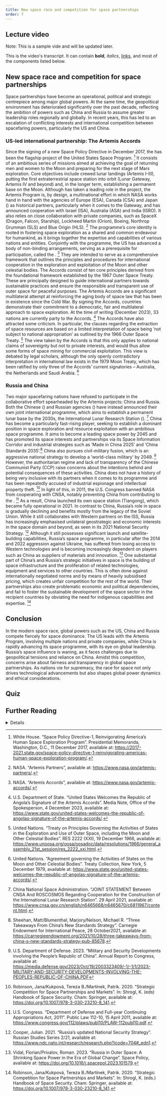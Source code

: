 ```yaml
---
title: New space race and competition for space partnerships
order: 7
---
```


## Lecture video
Note: This is a sample vide and will be updated later.
<LectureVideo lu="15" vl="vl1" provider="">

This is the video's transcript. It can contain **bold**, _italics_, [links](#1), and most of the components listed below.

</LectureVideo>

## New space race and competition for space partnerships
Space partnerships have become an operational, political and strategic centrepiece among major global powers. At the same time, the geopolitical environment has deteriorated significantly over the past decade, reflecting the ambition of powers such as China and Russia to assume greater leadership roles regionally and globally. In recent years, this has led to an escalation of conflicting interests and international competition between spacefaring powers, particularly the US and China.

### US-led international partnership: The Artemis Accords
Since the signing of a new Space Policy Directive in December 2017, the <Term t="Artemis Program"/> has been the flagship project of the United States Space Program. [^65] It consists of an ambitious series of missions aimed at achieving the goal of returning men and women to the Moon and preparing for the next stage of Mars exploration. Core objectives include crewed lunar landings (Artemis I-III), putting the first extraterrestrial space station into orbit (Lunar Gateway, Artemis IV and beyond) and, in the longer term, establishing a permanent base on the Moon.
Although <Term t="NASA"/> has taken a leading role in the project, the Artemis Program is, by design, a multinational effort in which NASA works hand in hand with the agencies of Europe (ESA), Canada (CSA) and Japan (<Term t="JAXA"/>) as historical partners, particularly when it comes to the Gateway, and has announced cooperation with Israel (ISA), Australia (ASA) and India (ISRO). It also relies on close collaboration with private companies, such as SpaceX (Dragon, Falcon, Starship), Lockheed Martin (Orion), Boeing, Northrop Grumman (SLS) and Blue Origin (HLS). [^66]  The programme’s core identity is rooted in fostering space exploration as a shared and common endeavour for humankind, as it brings together the expertise and capabilities of various nations and entities.
Conjointly with the programme, the US has advanced a body of non-binding arrangements, serving as a prerequisite for participation, called the <Term t="Artemis Accords"/>. [^67] They are intended to serve as a comprehensive framework that outlines the principles and procedures for international cooperation in the exploration and exploitation of the Moon and other celestial bodies. The Accords consist of ten core principles derived from the foundational framework established by the 1967 Outer Space Treaty. These are principally designed to guide international partners towards sustainable practices and ensure the responsible and transparent use of outer space for peaceful purposes. The Artemis Accords are a significant multilateral attempt at reinforcing the aging body of space law that has been in existence since the Cold War. By signing the Accords, countries demonstrate their commitment to a democratic, fair and multilateral approach to space exploration. At the time of writing (December 2023), 33 nations are currently party to the Accords. [^68]
The Accords have also attracted some criticism. In particular, the clauses regarding the extraction of space resources are based on a limited interpretation of space being ‘not subject to national appropriation’ as outlined by the 1966 Outer Space Treaty. [^69] The view taken by the Accords is that this only applies to national claims of sovereignty but not to private interests, and would thus allow some forms of space mining for commercial exploitation. This view is debated by legal scholars, although the only openly contradictory interpretation in international law exists in the 1979 Moon Treaty, which has been ratified by only three of the Accords’ current signatories – Australia, the Netherlands and Saudi Arabia. [^70]

### Russia and China
Two major spacefaring nations have refused to participate in the collaborative effort spearheaded by the Artemis projects: China and Russia. Both the Chinese (<Term t="CNSA"/>) and Russian agencies (<Term t="Roscosmos"/>) have instead announced their own joint international programme, which aims to establish a permanent lunar base by the 2030s, the International Lunar Research Station (<Term t="ILRS"/>). [^71]
China has become a particularly fast-rising player, seeking to establish a dominant position in space exploration and resource exploitation with an ambitious space programme. It aims to become a leading space power by 2045 and has promoted its space interests and partnerships via its Space Information Corridor and industrial strategies such as ‘Made in China 2025’ and ‘China Standards 2035’.[^72] China also pursues civil-military fusion, which is an aggressive national strategy to develop a ‘world-class military’ by 2049. [^73] However, the authoritarian regime and lack of transparency of the Chinese Communist Party (CCP) raise concerns about the intentions behind and potential consequences of these activities. China does not have a history of being very inclusive with its partners when it comes to its programme and has been repeatedly accused of industrial espionage and intellectual property theft. [^74] In light of this, in 2011, the U.S. Congress banned NASA from cooperating with CNSA, notably preventing China from contributing to the <Term t="ISS"/>. [^75] As a result, China launched its own space station (Tiangong), which became fully operational in 2021.
In contrast to China, Russia’s role in space is gradually declining and benefits mostly from the legacy of the Soviet Union. While it still collaborates with Western partners on the ISS, Russia has increasingly emphasised unilateral geostrategic and economic interests in the space domain and beyond, as seen in its 2021 National Security Strategy. [^76] Although it still possesses significant launch and satellite-building capabilities, Russia’s space programme, in particular after the 2014 and 2022 aggression against Ukraine, has suffered from losing access to Western technologies and is becoming increasingly dependent on players such as China as suppliers of materials and innovation. [^77]
One substantial part of China’s and Russia’s strategic initiatives in space is the building of space infrastructure and the proliferation of related technologies, equipment and services to other countries. This is often done against internationally negotiated norms and by means of heavily subsidised pricing, which creates unfair competition for the rest of the world. Their partnerships also create problematic economic and political dependencies, and fail to foster the sustainable development of the space sector in the recipient countries by obviating the need for indigenous capabilities and expertise. [^78]

## Conclusion
In the modern space race, global powers such as the US, China and Russia compete fiercely for space dominance. The US leads with the Artemis Program, involving multiple nations and private companies, while China is rapidly advancing its space programme, with its eye on global leadership. Russia’s space influence is waning, as it faces challenges due to geopolitical tensions and reliance on China. Amidst this competition, concerns arise about fairness and transparency in global space partnerships. As nations vie for supremacy, the race for space not only drives technological advancements but also shapes global power dynamics and ethical considerations.

## Quiz
<Quiz>
  <Question type="Radio" question="Which initiative serves as a comprehensive framework outlining principles for international cooperation in the exploration and exploitation of the Moon and other celestial bodies?">
    <RadioChoice value="Artemis Program" />
    <RadioChoice correct="true" value="Artemis Accords" />
    <RadioChoice value="International Lunar Research Station (ILRS)" />
    <RadioChoice value="Outer Space Treaty" />
  </Question>
  <Question type="Radio" question="What are the core objectives of the Artemis Program?">
    <RadioChoice correct="true" value="Crewed lunar landings, Lunar Gateway and a permanent Moon base" />
    <RadioChoice value="Establishing the International Lunar Research Station (ILRS)" />
    <RadioChoice value="Expanding space exploration to Mars and Jupiter" />
    <RadioChoice value="Commercial space travel and tourism" />
  </Question>
  <Question type="Radio" question="Which nations are part of the Artemis Program, collaborating on missions such as the Lunar Gateway and crewed lunar landings?">
    <RadioChoice value="China, Russia and Pakistan" />
    <RadioChoice value="United States, Russia and India" />
    <RadioChoice value="Brazil, South Africa and South Korea" />
    <RadioChoice correct="true" value="European Space Agency (ESA), Canada (CSA) and Japan (JAXA)" />
  </Question>
  <Question type="Radio" question="Which space initiative aimed at establishing a permanent lunar base by the 2030s involves China and Russia?">
    <RadioChoice value="Artemis Program" />
    <RadioChoice correct="true" value="International Lunar Research Station (ILRS)" />
    <RadioChoice value="China’s Space Information Corridor" />
    <RadioChoice value="Russia's National Security Strategy" />
  </Question>
  <Question type="Radio" question="Which space partnership initiative has raised concerns due to issues of authoritarianism, lack of transparency and accusations of intellectual property theft?">
    <RadioChoice value="Artemis Accords" />
    <RadioChoice value="Artemis Program" />
    <RadioChoice correct="true" value="China’s Space Information Corridor" />
    <RadioChoice value="Russia's National Security Strategy" />
  </Question>
</Quiz>

## Further Reading
<DetailsGroup>
<Details summary="Reference List">
* China National Space Administration. “JOINT STATEMENT Between CNSA And ROSCOSMOS Regarding Cooperation for the Construction of the International Lunar Research Station”. 29 April 2021, available at: [URL](https://www.cnsa.gov.cn/english/n6465668/n6465670/c6811967/content.html).
* Cooper, Julian. 2021. “Russia’s updated National Security Strategy”. Russian Studies Series 2/21, available at: [URL](https://www.ndc.nato.int/research/research.php?icode=704#_edn1).
* NASA. “Artemis Accords”, available at: [URL](https://www.nasa.gov/artemis-accords/).
* NASA. “Artemis Partners”, available at: [URL](https://www.nasa.gov/artemis-partners/).
* Pekkanen, Saadia M. 2019. “Governing the New Space Race”. AJIL Unbound 113: 92–97, available at: [URL](https://doi.org/10.1017/aju.2019.16).
* Robinson, Jana/Kukpová, Tereza B./Martínek, Patrik. 2020. “Strategic Competition for Space Partnerships and Markets”. In: Shrogl, K. (eds) Handbook of Space Security. Cham: Springer, available at: [URL](https://doi.org/10.1007/978-3-030-23210-8_141).
* Sheehan, Matt/Blumenthal, Marjory/Nelson, Michael R. “Three Takeaways From China’s New Standards Strategy”. Carnegie Endowment for International Peace, 28 October 2021, available at: [URL](https://carnegieendowment.org/2021/10/28/three-takeaways-from-china-s-new-standards-strategy-pub-85678).
* United Nations. “Agreement governing the Activities of States on the Moon and Other Celestial Bodies”. Treaty Collection, New York, 5 December 1979, available at: [URL](https://www.state.gov/united-states-welcomes-the-republic-of-angolas-signature-of-the-artemis-accords/).
* United Nations. “Treaty on Principles Governing the Activities of States in the Exploration and Use of Outer Space, including the Moon and Other Celestial Bodies”. RES 2222 (XXI), 19 December 1966, available at: [URL](https://www.unoosa.org/oosa/oosadoc/data/resolutions/1966/general_assembly_21st_session/res_2222_xxi.html).
* U.S. Congress. “Department of Defense and Full-year Continuing Appropriations Act, 2011”. Public Law 112-10, 15 April 2011, available at: [URL](https://www.congress.gov/112/plaws/publ10/PLAW-112publ10.pdf).
* U.S. Department of Defense. 2023. “Military and Security Developments involving the People’s Republic of China”. Annual Report to Congress, available at: [URL](https://media.defense.gov/2023/Oct/19/2003323409/-1/-1/1/2023-MILITARY-AND-SECURITY-DEVELOPMENTS-INVOLVING-THE-PEOPLES-REPUBLIC-OF-CHINA.PDF).
* U.S. Department of State. “United States Welcomes the Republic of Angola’s Signature of the Artemis Accords”.  Media Note, Office of the Spokesperson, 4 December 2023, available at: [URL](https://www.state.gov/united-states-welcomes-the-republic-of-angolas-signature-of-the-artemis-accords/).
* Vidal, Florian/Privalov, Roman. 2023. “Russia in Outer Space: A Shrinking Space Power in the Era of Global Change”. Space Policy, available at: [URL](https://doi.org/10.1016/j.spacepol.2023.101579).
* White House. “Space Policy Directive-1, Reinvigorating America’s Human Space Exploration Program”. Presidential Memoranda, Washington, D.C., 11 December 2017, available at: [URL](https://2017-2021.state.gov/space-policy-directive-1-reinvigorating-americas-human-space-exploration-program/).
</Details>
</DetailsGroup>




[^65]: White House. “Space Policy Directive-1, Reinvigorating America’s Human Space Exploration Program”. Presidential Memoranda, Washington, D.C., 11 December 2017, available at: https://2017-2021.state.gov/space-policy-directive-1-reinvigorating-americas-human-space-exploration-program/.
[^66]: NASA. “Artemis Partners”, available at: https://www.nasa.gov/artemis-partners/.
[^67]: NASA. “Artemis Accords”, available at: https://www.nasa.gov/artemis-accords/.
[^68]: U.S. Department of State. “United States Welcomes the Republic of Angola’s Signature of the Artemis Accords”.  Media Note, Office of the Spokesperson, 4 December 2023, available at: https://www.state.gov/united-states-welcomes-the-republic-of-angolas-signature-of-the-artemis-accords/.
[^69]: United Nations. “Treaty on Principles Governing the Activities of States in the Exploration and Use of Outer Space, including the Moon and Other Celestial Bodies”. RES 2222 (XXI), 19 December 1966, available at: https://www.unoosa.org/oosa/oosadoc/data/resolutions/1966/general_assembly_21st_session/res_2222_xxi.html.
[^70]: United Nations. “Agreement governing the Activities of States on the Moon and Other Celestial Bodies”. Treaty Collection, New York, 5 December 1979, available at: https://www.state.gov/united-states-welcomes-the-republic-of-angolas-signature-of-the-artemis-accords/.
[^71]: China National Space Administration. “JOINT STATEMENT Between CNSA And ROSCOSMOS Regarding Cooperation for the Construction of the International Lunar Research Station”. 29 April 2021, available at: https://www.cnsa.gov.cn/english/n6465668/n6465670/c6811967/content.html.
[^72]: Sheehan, Matt/Blumenthal, Marjory/Nelson, Michael R. “Three Takeaways From China’s New Standards Strategy”. Carnegie Endowment for International Peace, 28 October2021, available at: https://carnegieendowment.org/2021/10/28/three-takeaways-from-china-s-new-standards-strategy-pub-85678.
[^73]: U.S. Department of Defense. 2023. “Military and Security Developments involving the People’s Republic of China”. Annual Report to Congress, available at:  https://media.defense.gov/2023/Oct/19/2003323409/-1/-1/1/2023-MILITARY-AND-SECURITY-DEVELOPMENTS-INVOLVING-THE-PEOPLES-REPUBLIC-OF-CHINA.PDF
[^74]: Robinson, Jana/Kukpová, Tereza B./Martínek, Patrik. 2020. “Strategic Competition for Space Partnerships and Markets”. In: Shrogl, K. (eds) Handbook of Space Security. Cham: Springer, available at:  https://doi.org/10.1007/978-3-030-23210-8_141.
[^75]: U.S. Congress. “Department of Defense and Full-year Continuing Appropriations Act, 2011”. Public Law 112-10, 15 April 2011, available at: https://www.congress.gov/112/plaws/publ10/PLAW-112publ10.pdf.
[^76]: Cooper, Julian. 2021. “Russia’s updated National Security Strategy”. Russian Studies Series 2/21, available at:  https://www.ndc.nato.int/research/research.php?icode=704#_edn1.
[^77]: Vidal, Florian/Privalov, Roman. 2023. “Russia in Outer Space: A Shrinking Space Power in the Era of Global Change”. Space Policy, available at:  https://doi.org/10.1016/j.spacepol.2023.101579.
[^78]: Robinson, Jana/Kukpová, Tereza B./Martínek, Patrik. 2020. “Strategic Competition for Space Partnerships and Markets”. In: Shrogl, K. (eds.) Handbook of Space Security. Cham: Springer, available at:  https://doi.org/10.1007/978-3-030-23210-8_141.

